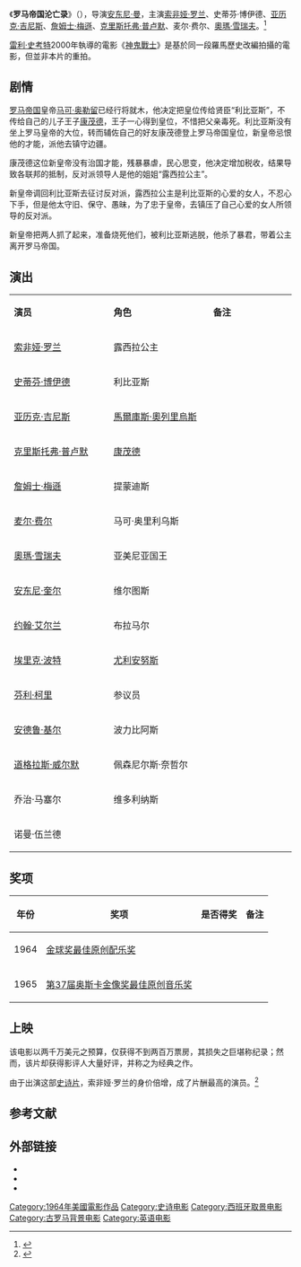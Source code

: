 {{noteTA
|1=zh-hans:罗马帝国沦亡录;zh-hk:龍虎群英;
}}
{{电影信息框
| 片名     = 罗马帝国沦亡录
| 电影原名 = ''{{lang|en|The Fall of the Roman Empire}}''
| 图像     = Fall of roman empire (1964).jpg
| 图像说明 = 原裝海报
| 导演     = [[安东尼·曼|安东尼·曼]]
| 监制     = 
| 制片     = 萨缪尔·布朗斯顿
| 编剧     = 本·巴尔兹曼<br>巴西欧·弗兰札兰<br>菲利普·约旦
| 剧本     = 
| 原著     = 
| 主演     = [[索非娅·罗兰|索非娅·罗兰]]<br>史蒂芬·博伊德<br>[[亚历克·吉尼斯|亚历克·吉尼斯]]<br>[[詹姆士·梅遜|詹姆士·梅遜]]<br>[[克里斯托弗·普卢默|克里斯托弗·普卢默]]<br>麦尔·费尔<br>[[奧瑪·雪瑞夫|奧瑪·雪瑞夫]]
| 主题曲   = 
| 片头曲   = 
| 片尾曲   = 
| 配乐     = [[迪米特里·迪奥姆金|迪米特里·迪奥姆金]]
| 摄影     = 罗伯特·卡拉瑟
| 剪辑     = 罗伯特·劳伦斯
| 制片商   = 萨缪尔·巴斯顿电影公司
| 发行商   = [[派拉蒙电影|派拉蒙电影]]<br>兰克影片公司
| 上映日期 = {{Film date|1964|3|24|英国|1964|3|26|美国}}
| 片长     = 188分钟
| 产地     = 美国
| 语言     = 英语
| 预算     = $20,000,000
| 票房     = $1,875,000 
| 前集     = 
| 续集     = 
| 中国大陆片名=罗马帝国沦亡录
| 香港片名 =龍虎群英
| 新马片名 = 
| 台湾片名 = 
}}
《'''罗马帝国沦亡录'''》（{{lang-en|''The Fall of the Roman Empire''}}），导演[[安东尼·曼|安东尼·曼]]，主演[[索非娅·罗兰|索非娅·罗兰]]、史蒂芬·博伊德、[[亚历克·吉尼斯|亚历克·吉尼斯]]、[[詹姆士·梅遜|詹姆士·梅遜]]、[[克里斯托弗·普卢默|克里斯托弗·普卢默]]、麦尔·费尔、[[奧瑪·雪瑞夫|奧瑪·雪瑞夫]]。<ref>{{cite web |url=http://ent.sina.com.cn/m/2011-04-28/ba3294603.shtml |title=《第九鹰团》将映 十部电影带你认识古罗马 |accessdate=2014-03-17 |date=2011-04-28 |work=新浪 |archive-date=2019-11-06 |archive-url=https://web.archive.org/web/20191106141251/http://ent.sina.com.cn/m/2011-04-28/ba3294603.shtml |dead-url=no }}</ref>

[[雷利·史考特|雷利·史考特]]2000年執導的電影《[[神鬼戰士|神鬼戰士]]》是基於同一段羅馬歷史改編拍攝的電影，但並非本片的重拍。

==剧情==
[[罗马帝国|罗马帝国]]皇帝[[馬爾庫斯·奧列里烏斯|马可·奥勒留]]已经行将就木，他决定把皇位传给贤臣“利比亚斯”，不传给自己的儿子王子[[康茂德|康茂德]]，王子一心得到皇位，不惜把父亲毒死。利比亚斯没有坐上罗马皇帝的大位，转而辅佐自己的好友康茂德登上罗马帝国皇位，新皇帝忌恨他的才能，派他去镇守边疆。

康茂德这位新皇帝没有治国才能，残暴暴虐，民心思变，他决定增加税收，结果导致各联邦的抵制，反对派领导人是他的姐姐“露西拉公主”。

新皇帝调回利比亚斯去征讨反对派，露西拉公主是利比亚斯的心爱的女人，不忍心下手，但是他太守旧、保守、愚昧，为了忠于皇帝，去镇压了自己心爱的女人所领导的反对派。

新皇帝把两人抓了起来，准备烧死他们，被利比亚斯逃脱，他杀了暴君，带着公主离开罗马帝国。

== 演出 ==
{|class="wikitable" width="34%"
|- style="background:cornflowerblue; color:white" align=center
|style="width:12%"|'''演员'''||style="width:12%"|'''角色'''||style="width:10%"|'''备注'''
|-
| [[索非娅·罗兰|索非娅·罗兰]] || 露西拉公主  || 
|-
| [[史蒂芬·博伊德|史蒂芬·博伊德]] || 利比亚斯 || 
|- 
| [[亚历克·吉尼斯|亚历克·吉尼斯]] || [[馬爾庫斯·奧列里烏斯|馬爾庫斯·奧列里烏斯]] || 
|- 
| [[克里斯托弗·普卢默|克里斯托弗·普卢默]] || [[康茂德|康茂德]] || 
|-
| [[詹姆士·梅遜|詹姆士·梅遜]] || 提蒙迪斯 || 
|-
| [[麦尔·费尔|麦尔·费尔]] || 马可·奥里利乌斯 || 
|- 
| [[奧瑪·雪瑞夫|奧瑪·雪瑞夫]] || 亚美尼亚国王 || 
|-
| [[安东尼·奎尔|安东尼·奎尔]] || 维尔图斯 || 
|-
| [[约翰·艾尔兰|约翰·艾尔兰]] || 布拉马尔 || 
|-
| [[埃里克·波特|埃里克·波特]] || [[尤利安努斯|尤利安努斯]] || 
|-
| [[芬利·柯里|芬利·柯里]] || 参议员 || 
|-
| [[安德鲁·基尔|安德鲁·基尔]] || 波力比阿斯 || 
|-
| [[道格拉斯·威尔默|道格拉斯·威尔默]] || 佩森尼尔斯·奈哲尔|| 
|-
| 乔治·马塞尔 || 维多利纳斯 || 
|-
| 诺曼·伍兰德 ||  || 
|}

== 奖项 ==
{| class="wikitable"
|-
! 年份  !! 奖项 !! 是否得奖 !! 备注
|-
| 1964 || [[金球奖最佳原创配乐奖|金球奖最佳原创配乐奖]] || {{Won}} ||
|-
| 1965 || [[第37届奥斯卡金像奖|第37届奥斯卡金像奖]][[奥斯卡最佳原创音乐奖|最佳原创音乐奖]] || {{nom}} || 
|}

== 上映 ==
该电影以两千万美元之预算，仅获得不到两百万票房，其损失之巨堪称纪录；然而，该片却获得影评人大量好评，并称之为经典之作。

由于出演这部[[史诗片|史诗片]]，索非娅·罗兰的身价倍增，成了片酬最高的演员。<ref>{{cite web |url=http://ent.sina.com.cn/m/f/2006-10-16/16461286528.html |title=第一届罗马国际电影节开幕 主办方遗忘索菲亚 |date=2006-10-16 |accessdate=2014-03-17 |work=新浪 |archive-date=2019-10-30 |archive-url=https://web.archive.org/web/20191030132407/http://ent.sina.com.cn/m/f/2006-10-16/16461286528.html |dead-url=no }}</ref>

==参考文献==
{{reflist}}

== 外部链接==
* {{douban}}
* {{IMDb title|0058085}}
* {{Amg movie|16642}}
{{金球奖最佳原创配乐奖}}
{{Authority control}}
{{DEFAULTSORT:Fall of the Roman Empire, The}}
[[Category:1964年美國電影作品|Category:1964年美國電影作品]]
[[Category:史诗电影|Category:史诗电影]]
[[Category:西班牙取景电影|Category:西班牙取景电影]]
[[Category:古罗马背景电影|Category:古罗马背景电影]]
[[Category:英语电影|Category:英语电影]]